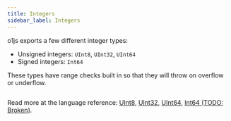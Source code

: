 ```yaml
---
title: Integers
sidebar_label: Integers
---
```



o1js exports a few different integer types:

- Unsigned integers: `UInt8`, `UInt32`, `UInt64`
- Signed integers: `Int64`

These types have range checks built in so that they will throw on overflow or underflow.

```ts file=../snippets/int/int.ts start=start_int_instances end=end_int_instances

```

Read more at the language reference: [UInt8](/docs/api-reference/classes/UInt8.mdx), [UInt32](/docs/api-reference/classes/UInt32.mdx), [UInt64](/docs/api-reference/classes/UInt64.mdx), [Int64 (TODO: Broken)](/docs/api-reference/classes/Int64.mdx).
